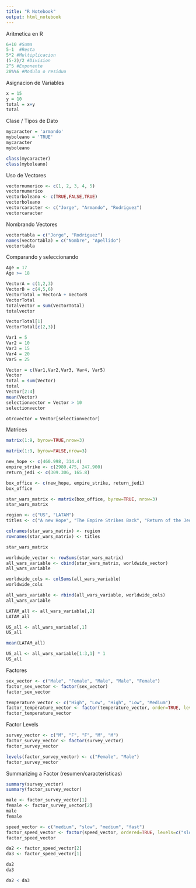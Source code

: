 ```yaml
---
title: "R Notebook"
output: html_notebook
---
```


Aritmetica en R
```r
6+10 #Suma
5-1  #Resta
5*2 #Multiplicacion
(5-2)/2 #Division
2^5 #Exponente
28%%6 #Modulo o residuo
```
Asignacion de Variables
```r
x = 15
y = 10
total = x+y
total
```
Clase / Tipos de Dato
```r
mycaracter = 'armando'
myboleano = 'TRUE'
mycaracter
myboleano
```
```r
class(mycaracter)
class(myboleano)
```
Uso de Vectores
```r
vectornumerico <- c(1, 2, 3, 4, 5)
vectornumerico
vectorboleano <- c(TRUE,FALSE,TRUE)
vectorboleano
vectorcaracter <- c("Jorge", "Armando", "Rodriguez")
vectorcaracter
```
Nombrando Vectores
```r
vectortabla = c("Jorge", "Rodriguez")
names(vectortabla) = c("Nombre", "Apellido")
vectortabla
```
Comparando y seleccionando
```r
Age = 17
Age >= 18
```
```r
VectorA = c(1,2,3)
VectorB = c(4,5,6)
VectorTotal = VectorA + VectorB
VectorTotal
totalvector = sum(VectorTotal)
totalvector
```
```r
VectorTotal[1]
VectorTotal[c(2,3)]
```
```r
Var1 = 5
Var2 = 10
Var3 = 15
Var4 = 20
Var5 = 25

Vector = c(Var1,Var2,Var3, Var4, Var5)
Vector
total = sum(Vector)
total
Vector[2:4]
mean(Vector)
selectionvector = Vector > 10
selectionvector

otrovector = Vector[selectionvector]


```
Matrices
```r
matrix(1:9, byrow=TRUE,nrow=3)

```
```r
matrix(1:9, byrow=FALSE,nrow=3)
```
```r
new_hope <- c(460.998, 314.4)
empire_strike <- c(2980.475, 247.900)
return_jedi <- c(309.306, 165.8)

box_office <- c(new_hope, empire_strike, return_jedi)
box_office

star_wars_matrix <- matrix(box_office, byrow=TRUE, nrow=3)
star_wars_matrix

region <- c("US", "LATAM")
titles <- c("A new Hope", "The Empire Strikes Back", "Return of the Jedi")

colnames(star_wars_matrix) <- region
rownames(star_wars_matrix) <- titles

star_wars_matrix

worldwide_vector <- rowSums(star_wars_matrix)
all_wars_variable <- cbind(star_wars_matrix, worldwide_vector)
all_wars_variable

worldwide_cols <- colSums(all_wars_variable)
worldwide_cols

all_wars_variable <- rbind(all_wars_variable, worldwide_cols)
all_wars_variable

LATAM_all <- all_wars_variable[,2]
LATAM_all

US_all <- all_wars_variable[,1]
US_all

mean(LATAM_all)

US_all <- all_wars_variable[1:3,1] * 1
US_all
```
Factores
```r
sex_vector <- c("Male", "Female", "Male", "Male", "Female")
factor_sex_vector <- factor(sex_vector)
factor_sex_vector

temperature_vector <- c("High", "Low", "High", "Low", "Medium")
factor_temperature_vector <- factor(temperature_vector, order=TRUE, levels=c("Low","Medium","High"))
factor_temperature_vector

```
Factor Levels
```r
survey_vector <- c("M", "F", "F", "M", "M")
factor_survey_vector <- factor(survey_vector)
factor_survey_vector

levels(factor_survey_vector) <- c("Female", "Male")
factor_survey_vector

```
Summarizing a Factor (resumen/caracteristicas)
```r
summary(survey_vector)
summary(factor_survey_vector)

male <- factor_survey_vector[1]
female <- factor_survey_vector[2]
male
female

speed_vector <- c("medium", "slow", "medium", "fast")
factor_speed_vector <- factor(speed_vector, ordered=TRUE, levels=c("slow","medium","fast"))
factor_speed_vector

da2 <- factor_speed_vector[2]
da3 <- factor_speed_vector[1]

da2
da3

da2 < da3


```
